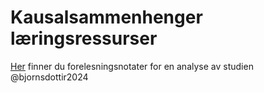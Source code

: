 # Kausalsammenhenger læringsressurser

[Her](present/xx-sleep.html) finner du forelesningsnotater for en analyse av studien @bjornsdottir2024
